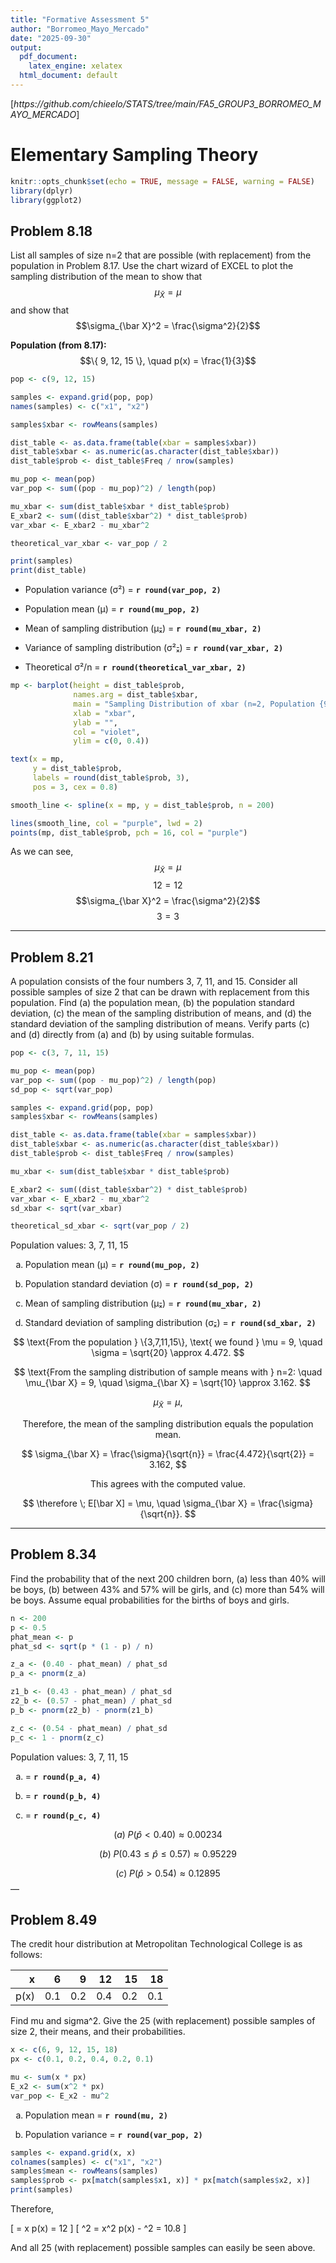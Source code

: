 ---
title: "Formative Assessment 5"
author: "Borromeo_Mayo_Mercado"
date: "2025-09-30"
output:
  pdf_document:
    latex_engine: xelatex
  html_document: default
---

[*https://github.com/chieelo/STATS/tree/main/FA5_GROUP3_BORROMEO_MAYO_MERCADO*]

# Elementary Sampling Theory

```{r setup, include=FALSE}
knitr::opts_chunk$set(echo = TRUE, message = FALSE, warning = FALSE)
library(dplyr)
library(ggplot2)
```

## Problem 8.18

List all samples of size n=2 that are possible (with replacement) from the population in Problem 8.17. Use the chart wizard of EXCEL to plot the sampling distribution of the mean to show that $$
\mu_{\bar X} = \mu $$ and show that $$\sigma_{\bar X}^2 = \frac{\sigma^2}{2}$$

**Population (from 8.17):** $$\{ 9, 12, 15 \}, \quad p(x) = \frac{1}{3}$$

```{r 8.18}
pop <- c(9, 12, 15)

samples <- expand.grid(pop, pop)
names(samples) <- c("x1", "x2")

samples$xbar <- rowMeans(samples)

dist_table <- as.data.frame(table(xbar = samples$xbar))
dist_table$xbar <- as.numeric(as.character(dist_table$xbar))
dist_table$prob <- dist_table$Freq / nrow(samples)

mu_pop <- mean(pop)
var_pop <- sum((pop - mu_pop)^2) / length(pop)

mu_xbar <- sum(dist_table$xbar * dist_table$prob)
E_xbar2 <- sum((dist_table$xbar^2) * dist_table$prob)
var_xbar <- E_xbar2 - mu_xbar^2

theoretical_var_xbar <- var_pop / 2

print(samples)
print(dist_table)
```

- Population variance (σ²) = **`r round(var_pop, 2)`**

- Population mean (μ) = **`r round(mu_pop, 2)`**

- Mean of sampling distribution (μₓ̄) = **`r round(mu_xbar, 2)`**

- Variance of sampling distribution (σ²ₓ̄) = **`r round(var_xbar, 2)`**

- Theoretical σ²/n = **`r round(theoretical_var_xbar, 2)`**


```{r}
mp <- barplot(height = dist_table$prob,
              names.arg = dist_table$xbar,
              main = "Sampling Distribution of xbar (n=2, Population {9,12,15})",
              xlab = "xbar",
              ylab = "",
              col = "violet",
              ylim = c(0, 0.4))

text(x = mp,
     y = dist_table$prob,
     labels = round(dist_table$prob, 3),
     pos = 3, cex = 0.8)

smooth_line <- spline(x = mp, y = dist_table$prob, n = 200)

lines(smooth_line, col = "purple", lwd = 2)
points(mp, dist_table$prob, pch = 16, col = "purple")


```

As we can see, $$
\mu_{\bar X} = \mu $$ $$12 = 12$$ $$\sigma_{\bar X}^2 = \frac{\sigma^2}{2}$$ $$3 = 3$$

---

## Problem 8.21

A population consists of the four numbers 3, 7, 11, and 15. Consider all possible samples of size 2 that can be drawn with replacement from this population. Find (a) the population mean, (b) the population standard deviation, (c) the mean of the sampling distribution of means, and (d) the standard deviation of the sampling distribution of means. Verify parts (c) and (d) directly from (a) and (b) by using suitable formulas.

```{r 8.21}
pop <- c(3, 7, 11, 15)

mu_pop <- mean(pop)
var_pop <- sum((pop - mu_pop)^2) / length(pop)
sd_pop <- sqrt(var_pop)

samples <- expand.grid(pop, pop)
samples$xbar <- rowMeans(samples)

dist_table <- as.data.frame(table(xbar = samples$xbar))
dist_table$xbar <- as.numeric(as.character(dist_table$xbar))
dist_table$prob <- dist_table$Freq / nrow(samples)

mu_xbar <- sum(dist_table$xbar * dist_table$prob)

E_xbar2 <- sum((dist_table$xbar^2) * dist_table$prob)
var_xbar <- E_xbar2 - mu_xbar^2
sd_xbar <- sqrt(var_xbar)

theoretical_sd_xbar <- sqrt(var_pop / 2)
```

Population values: 3, 7, 11, 15  

(a) Population mean (μ) = **`r round(mu_pop, 2)`**  

(b) Population standard deviation (σ) = **`r round(sd_pop, 2)`**  

(c) Mean of sampling distribution (μₓ̄) = **`r round(mu_xbar, 2)`**  

(d) Standard deviation of sampling distribution (σₓ̄) = **`r round(sd_xbar, 2)`** 


$$
\text{From the population } \{3,7,11,15\}, \text{ we found } \mu = 9, \quad \sigma = \sqrt{20} \approx 4.472.
$$  

$$
\text{From the sampling distribution of sample means with } n=2: \quad 
\mu_{\bar X} = 9, \quad \sigma_{\bar X} = \sqrt{10} \approx 3.162.
$$  

$$
\mu_{\bar X} = \mu,
$$  

$$
\text{Therefore, the mean of the sampling distribution equals the population mean.}
$$  

$$
\sigma_{\bar X} = \frac{\sigma}{\sqrt{n}} = \frac{4.472}{\sqrt{2}} = 3.162,
$$  

$$
\text{This agrees with the computed value.}
$$  

$$
\therefore \; E[\bar X] = \mu, \quad \sigma_{\bar X} = \frac{\sigma}{\sqrt{n}}.
$$

---

## Problem 8.34 

Find the probability that of the next 200 children born, (a) less than 40% will be boys, (b) between 43% and 57% will be girls, and (c) more than 54% will be boys. Assume equal probabilities for the births of boys and girls.


```{r 8.34}
n <- 200
p <- 0.5
phat_mean <- p
phat_sd <- sqrt(p * (1 - p) / n)

z_a <- (0.40 - phat_mean) / phat_sd
p_a <- pnorm(z_a)

z1_b <- (0.43 - phat_mean) / phat_sd
z2_b <- (0.57 - phat_mean) / phat_sd
p_b <- pnorm(z2_b) - pnorm(z1_b)

z_c <- (0.54 - phat_mean) / phat_sd
p_c <- 1 - pnorm(z_c)
```

Population values: 3, 7, 11, 15  

(a) = **`r round(p_a, 4)`**  

(b) = **`r round(p_b, 4)`**  

(c) = **`r round(p_c, 4)`**  



$$
(a)\; P(\hat{p} < 0.40) \approx 0.00234
$$

$$
(b)\; P(0.43 \leq \hat{p} \leq 0.57) \approx 0.95229
$$

$$
(c)\; P(\hat{p} > 0.54) \approx 0.12895
$$
---

## Problem 8.49

The credit hour distribution at Metropolitan Technological College is as follows:

| x | 6 | 9 | 12 | 15 | 18 |
|---:|---:|---:|---:|---:|---:|
| p(x) | 0.1 | 0.2 | 0.4 | 0.2 | 0.1 |

Find mu and sigma^2. Give the 25 (with replacement) possible samples of size 2, their means, and their probabilities.

```{r 8.49}
x <- c(6, 9, 12, 15, 18)
px <- c(0.1, 0.2, 0.4, 0.2, 0.1)

mu <- sum(x * px)
E_x2 <- sum(x^2 * px)
var_pop <- E_x2 - mu^2
```
(a) Population mean = **`r round(mu, 2)`**  

(b) Population variance = **`r round(var_pop, 2)`**  


```{r}
samples <- expand.grid(x, x)
colnames(samples) <- c("x1", "x2")
samples$mean <- rowMeans(samples)
samples$prob <- px[match(samples$x1, x)] * px[match(samples$x2, x)]
print(samples)

```
Therefore,

\[
\mu = \sum x p(x) = 12 
\]
\[
\sigma^2 = \sum x^2 p(x) - \mu^2 = 10.8
\]

And all 25 (with replacement) possible samples can easily be seen above.

